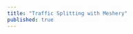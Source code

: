 ```yaml
---
title: "Traffic Splitting with Meshery"
published: true
---
```


<div id="katacoda-scenario"
  data-katacoda-id="layer5/courses/performance-testing-with-meshery/traffic-splitting"
  data-katacoda-startscenariobuttontext="Start Scenario"
  data-katacoda-ctaurl="https://layer5.io/"
  data-katacoda-color="#3C494F"
  data-katacoda-secondary="#00b39f"
  data-katacoda-background="#fff"
  data-katacoda-hideprogress="true"
  data-katacoda-font="Qanelas Soft"
  data-katacoda-fontheader="Qanelas Soft">
</div>

